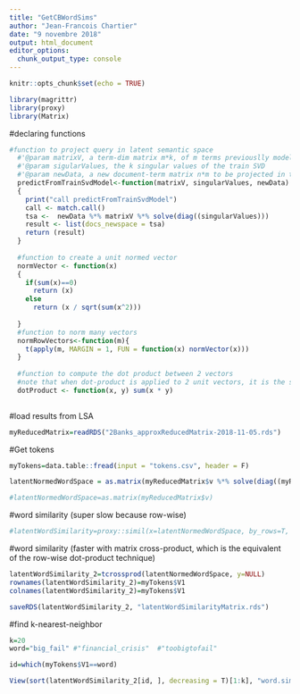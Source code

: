 ```yaml
---
title: "GetCBWordSims"
author: "Jean-Francois Chartier"
date: "9 novembre 2018"
output: html_document
editor_options: 
  chunk_output_type: console
---
```


```r
knitr::opts_chunk$set(echo = TRUE)
```

```r
library(magrittr)
library(proxy)
library(Matrix)
```


#declaring functions
```r
#function to project query in latent semantic space
  #'@param matrixV, a term-dim matrix m*k, of m terms previouslly modelleled with a SVD of k latent dimensions
  #'@param sigularValues, the k singular values of the train SVD
  #'@param newData, a new document-term matrix n*m to be projected in the latent space of k dimensions 
  predictFromTrainSvdModel<-function(matrixV, singularValues, newData)
  {
    print("call predictFromTrainSvdModel")
    call <- match.call()
    tsa <-  newData %*% matrixV %*% solve(diag((singularValues)))
    result <- list(docs_newspace = tsa)
    return (result)
  }
  
  #function to create a unit normed vector
  normVector <- function(x) 
  {
    if(sum(x)==0)
      return (x)
    else 
      return (x / sqrt(sum(x^2)))
    
  }
  #function to norm many vectors
  normRowVectors<-function(m){
    t(apply(m, MARGIN = 1, FUN = function(x) normVector(x)))
  }
  
  #function to compute the dot product between 2 vectors
  #note that when dot-product is applied to 2 unit vectors, it is the same as computing the cosine metric
  dotProduct <- function(x, y) sum(x * y)
  
```




#load results from LSA
```r
myReducedMatrix=readRDS("2Banks_approxReducedMatrix-2018-11-05.rds")

```

#Get tokens
```r
myTokens=data.table::fread(input = "tokens.csv", header = F)

```

```r
latentNormedWordSpace = as.matrix(myReducedMatrix$v %*% solve(diag((myReducedMatrix$d)))) %>% normRowVectors()

```

```r
#latentNormedWordSpace=as.matrix(myReducedMatrix$v)
```


#word similarity (super slow because row-wise)
```r
#latentWordSimilarity=proxy::simil(x=latentNormedWordSpace, by_rows=T, method=dotProduct, convert_distances = FALSE)
```

#word similarity 
(faster with matrix cross-product, which is the equivalent of the row-wise dot-product technique)
```r

latentWordSimilarity_2=tcrossprod(latentNormedWordSpace, y=NULL)
rownames(latentWordSimilarity_2)=myTokens$V1
colnames(latentWordSimilarity_2)=myTokens$V1
```



```r
saveRDS(latentWordSimilarity_2, "latentWordSimilarityMatrix.rds")
```

#find k-nearest-neighbor
```r
k=20
word="big_fail" #"financial_crisis"  #"toobigtofail"

id=which(myTokens$V1==word)

View(sort(latentWordSimilarity_2[id, ], decreasing = T)[1:k], "word.simil")

```

